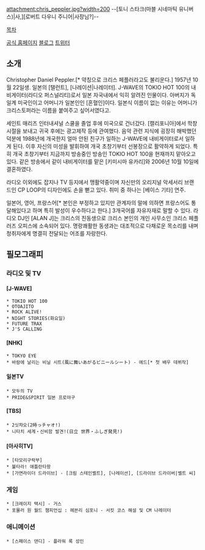 attachment:chris_peppler.jpg?width=200
--[토니 스타크(마블 시네마틱 유니버스)|사,][로버트 다우니 주니어|사장님?]--

[[목차]]

[http://www.cpojpn.com/#/ChrisPeppler/ 공식 홈페이지]
[http://pepp.deci.jp/blog/ 블로그]
[https://twitter.com/ChrisDPeppler/ 트위터]

== 소개 ==
Christopher Daniel Peppler.[* 약칭으로 크리스 페플러라고도 불리운다.] 1957년 10월 22일생. 일본의 [탤런트], [나레이션|나레이터]. J-WAVE의 TOKIO HOT 100의 내비게이터(라디오 퍼스널리티)로서 일본 자국내에서 익히 알려진 인물이다. 아버지가 독일계 미국인이고 어머니가 일본인인 [혼혈인]이다. 일본식 이름이 없는 이유는 어머니가 크리스토퍼라는 이름을 붙여주고 싶어서였다고. 

세인트 매리즈 인터내셔널 스쿨을 졸업 후에 미국으로 건너갔다. [캘리포니아]에서 학창시절을 보내고 귀국 후에는 광고제작 등에 관여했다. 음악 관련 지식에 굉장히 해박했던 덕분에 1988년에 개국한지 얼마 안된 친구가 일하는 J-WAVE에 내비게이터로서 일하게 된다. 이후 자신의 미성을 발휘하여 개국 초창기부터 선봉장으로 활약하게 되었다. 특히 개국 초창기부터 지금까지 방송중인 방송인 TOKIO HOT 100을 현재까지 맡아오고 있다. 같은 방송에서 같이 내비게이터를 맡은 [키미시마 유카리]와 2006년 10월 10일에 결혼하였다. 

라디오 이외에도 잡지나 TV 등지에서 맹활약중이며 자신만의 오리지널 악세서리 브랜드인 CP LOOP의 디자인에도 손을 뻗고 있다. 취미 중 하나는 [베이스 기타] 연주.

일본어, 영어, 프랑스어[* 본인은 부정하고 있지만 관계자의 말에 의하면 프랑스어도 통달해있다고 하며 특히 발성이 우수하다고 한다.] 3개국어를 자유자재로 말할 수 있다. 라디오 DJ인 [ALAN J]는 크리스의 친동생으로 크리스 본인의 개인 사무소인 크리스 페플러즈 오피스에 소속되어 있다. 명랑쾌활한 동생과는 대조적으로 다채로운 목소리를 내며 청취자에게 명결히 전달되는 어조를 자랑한다.

== 필모그래피 ==
=== 라디오 및 TV ===
==== [J-WAVE] ====
 * TOKIO HOT 100
 * OTOAJITO
 * ROCK ALIVE!
 * NIGHT STORIES(화요일)
 * FUTURE TRAX
 * J'S CALLING
==== [NHK] ====
 * TOKYO EYE
 * 바람에 날리는 비닐 시트(風に舞いあがるビニールシート) - 에드[* 첫 배우 데뷔작]
==== 일본TV ====
 * 모두의 TV
 * PRIDE&SPIRIT 일본 프로야구
==== [TBS] ====
 * 2싯챠오(2時っチャオ!)
 * 니타치 세계・신비함 발견!(日立 世界・ふしぎ発見!)
==== [아사히TV] ====
 * [타모리구락부]
 * 불타라! 애틀란타왕
 * [가면라이더 드라이브] - [크림 스테인벨트], [나레이션], [드라이브 드라이버|벨트 씨]

=== 게임 ===
 * [크레이지 택시] - 거스
 * 포뮬러 원 월드 챔피언십 : 헤븐리 심포니 - 서킷 코스 해설 및 CM 나레이터

=== 애니메이션 ===
 * [스페이스 댄디] - 플라워 록 성인
